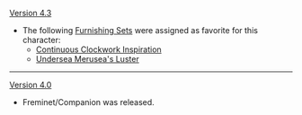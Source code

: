 {{Change History/Header}}
[[Version 4.3]]
* The following [[Furnishing Sets]] were assigned as favorite for this character:
** [[Continuous Clockwork Inspiration]]
** [[Undersea Merusea's Luster]]

----
[[Version 4.0]]
* Freminet/Companion was released.